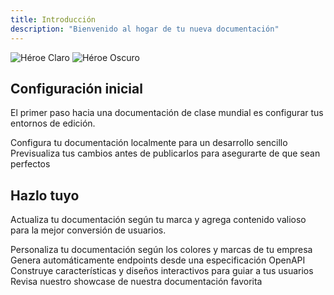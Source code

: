 ```yaml
---
title: Introducción
description: "Bienvenido al hogar de tu nueva documentación"
---
```


<img
  className="block dark:hidden"
  src="/images/hero-light.svg"
  alt="Héroe Claro"
/>
<img
  className="hidden dark:block"
  src="/images/hero-dark.svg"
  alt="Héroe Oscuro"
/>

## Configuración inicial

El primer paso hacia una documentación de clase mundial es configurar tus entornos de edición.

<CardGroup cols={2}>
  <Card
    title="Edita tu documentación"
    icon="pen-to-square"
    href="https://mintlify.com/docs/quickstart"
  >
    Configura tu documentación localmente para un desarrollo sencillo
  </Card>
  <Card
    title="Vista previa de cambios"
    icon="image"
    href="https://mintlify.com/docs/development"
  >
    Previsualiza tus cambios antes de publicarlos para asegurarte de que sean perfectos
  </Card>
</CardGroup>

## Hazlo tuyo

Actualiza tu documentación según tu marca y agrega contenido valioso para la mejor conversión de usuarios.

<CardGroup cols={2}>
  <Card
    title="Personaliza el estilo"
    icon="palette"
    href="https://mintlify.com/docs/settings/global"
  >
    Personaliza tu documentación según los colores y marcas de tu empresa
  </Card>
  <Card
    title="Referencias de APIs"
    icon="code"
    href="https://mintlify.com/docs/api-playground/openapi"
  >
    Genera automáticamente endpoints desde una especificación OpenAPI
  </Card>
  <Card
    title="Añade componentes"
    icon="screwdriver-wrench"
    href="https://mintlify.com/docs/content/components/accordions"
  >
    Construye características y diseños interactivos para guiar a tus usuarios
  </Card>
  <Card
    title="Obtén inspiración"
    icon="stars"
    href="https://mintlify.com/customers"
  >
    Revisa nuestro showcase de nuestra documentación favorita
  </Card>
</CardGroup>